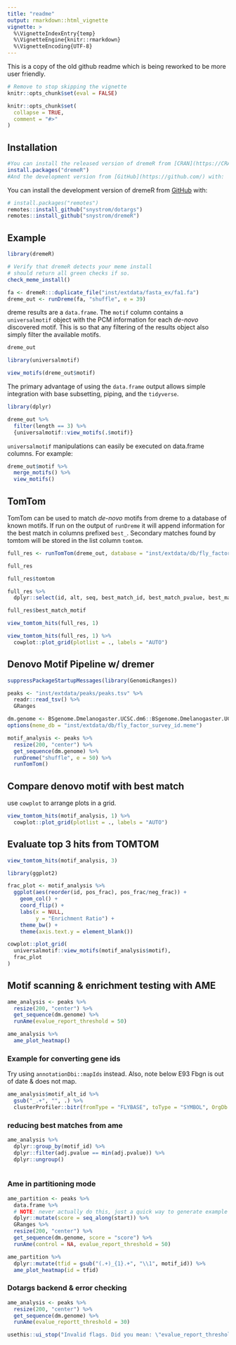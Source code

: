 ```yaml
---
title: "readme"
output: rmarkdown::html_vignette
vignette: >
  %\VignetteIndexEntry{temp}
  %\VignetteEngine{knitr::rmarkdown}
  %\VignetteEncoding{UTF-8}
---
```


This is a copy of the old github readme which is being reworked to be more user friendly. 

```r
# Remove to stop skipping the vignette
knitr::opts_chunk$set(eval = FALSE)
```

```r
knitr::opts_chunk$set(
  collapse = TRUE,
  comment = "#>"
)
```

## Installation


```r
#You can install the released version of dremeR from [CRAN](https://CRAN.R-project.org) with:
install.packages("dremeR")
#And the development version from [GitHub](https://github.com/) with:
```

You can install the development version of dremeR from [GitHub](https://github.com/) with:

```r
# install.packages("remotes")
remotes::install_github("snystrom/dotargs")
remotes::install_github("snystrom/dremeR")
```
## Example

```r
library(dremeR)

# Verify that dremeR detects your meme install
# should return all green checks if so.
check_meme_install()
```

```r
fa <- dremeR:::duplicate_file("inst/extdata/fasta_ex/fa1.fa")
dreme_out <- runDreme(fa, "shuffle", e = 39)
```

dreme results are a `data.frame`. The `motif` column contains a `universalmotif` object with the PCM information for each *de-novo* discovered motif. This is so that any filtering of the results object also simply filter the available motifs.
```r
dreme_out
```
```r
library(universalmotif)

view_motifs(dreme_out$motif)
```
The primary advantage of using the `data.frame` output allows simple integration with base subsetting, piping, and the `tidyverse`.
```r
library(dplyr)

dreme_out %>% 
  filter(length == 3) %>% 
  {universalmotif::view_motifs(.$motif)}
```

`universalmotif` manipulations can easily be executed on data.frame columns. For example:
```r
dreme_out$motif %>% 
  merge_motifs() %>% 
  view_motifs()
```

## TomTom 
TomTom can be used to match *de-novo* motifs from dreme to a database of known
motifs. If run on the output of `runDreme` it will append information for the best match in columns prefixed `best_`. Secondary matches found by tomtom will be stored in the list column `tomtom`. 
```r
full_res <- runTomTom(dreme_out, database = "inst/extdata/db/fly_factor_survey_id.meme")
```
```r
full_res
```
```r
full_res$tomtom
```

```r
full_res %>% 
  dplyr::select(id, alt, seq, best_match_id, best_match_pvalue, best_match_evalue, best_match_motif)
```
```r
full_res$best_match_motif

view_tomtom_hits(full_res, 1)
```
```r
view_tomtom_hits(full_res, 1) %>% 
  cowplot::plot_grid(plotlist = ., labels = "AUTO")
```

## Denovo Motif Pipeline w/ dremer
```r
suppressPackageStartupMessages(library(GenomicRanges))

peaks <- "inst/extdata/peaks/peaks.tsv" %>%
  readr::read_tsv() %>%
  GRanges
```
```r
dm.genome <- BSgenome.Dmelanogaster.UCSC.dm6::BSgenome.Dmelanogaster.UCSC.dm6
options(meme_db = "inst/extdata/db/fly_factor_survey_id.meme")

motif_analysis <- peaks %>% 
  resize(200, "center") %>% 
  get_sequence(dm.genome) %>% 
  runDreme("shuffle", e = 50) %>% 
  runTomTom()
```

## Compare denovo motif with best match

use `cowplot` to arrange plots in a grid.
```r
view_tomtom_hits(motif_analysis, 1) %>% 
  cowplot::plot_grid(plotlist = ., labels = "AUTO")
```

## Evaluate top 3 hits from TOMTOM

```r
view_tomtom_hits(motif_analysis, 3)
```
```r
library(ggplot2)

frac_plot <- motif_analysis %>% 
  ggplot(aes(reorder(id, pos_frac), pos_frac/neg_frac)) +
    geom_col() + 
    coord_flip() +
    labs(x = NULL,
         y = "Enrichment Ratio") +
    theme_bw() +
    theme(axis.text.y = element_blank())
```

```r
cowplot::plot_grid(
  universalmotif::view_motifs(motif_analysis$motif),
  frac_plot
)
```

## Motif scanning & enrichment testing with AME
```r
ame_analysis <- peaks %>% 
  resize(200, "center") %>% 
  get_sequence(dm.genome) %>% 
  runAme(evalue_report_threshold = 50)
```
```r
ame_analysis %>% 
  ame_plot_heatmap()
```



### Example for converting gene ids
Try using `annotationDbi::mapIds` instead. Also, note below E93 Fbgn is out of date & does not map.
```r
ame_analysis$motif_alt_id %>% 
  gsub("_.+", "", .) %>% 
  clusterProfiler::bitr(fromType = "FLYBASE", toType = "SYMBOL", OrgDb = org.Dm.eg.db::org.Dm.eg.db)
```

### reducing best matches from ame
```r

ame_analysis %>% 
  dplyr::group_by(motif_id) %>% 
  dplyr::filter(adj.pvalue == min(adj.pvalue)) %>% 
  dplyr::ungroup()
  
```

### Ame in partitioning mode
```r
ame_partition <- peaks %>% 
  data.frame %>% 
  # NOTE: never actually do this, just a quick way to generate example data
  dplyr::mutate(score = seq_along(start)) %>% 
  GRanges %>% 
  resize(200, "center") %>% 
  get_sequence(dm.genome, score = "score") %>% 
  runAme(control = NA, evalue_report_threshold = 50)
```
```r
ame_partition %>% 
  dplyr::mutate(tfid = gsub("(.+)_{1}.+", "\\1", motif_id)) %>% 
  ame_plot_heatmap(id = tfid)
```

### Dotargs backend & error checking

```r
ame_analysis <- peaks %>% 
  resize(200, "center") %>% 
  get_sequence(dm.genome) %>% 
  runAme(evalue_reportt_threshold = 30)
```
```r
usethis::ui_stop("Invalid flags. Did you mean: \"evalue_report_threshold\" instead of: \"evalue_reportt_threshold\"")
```

